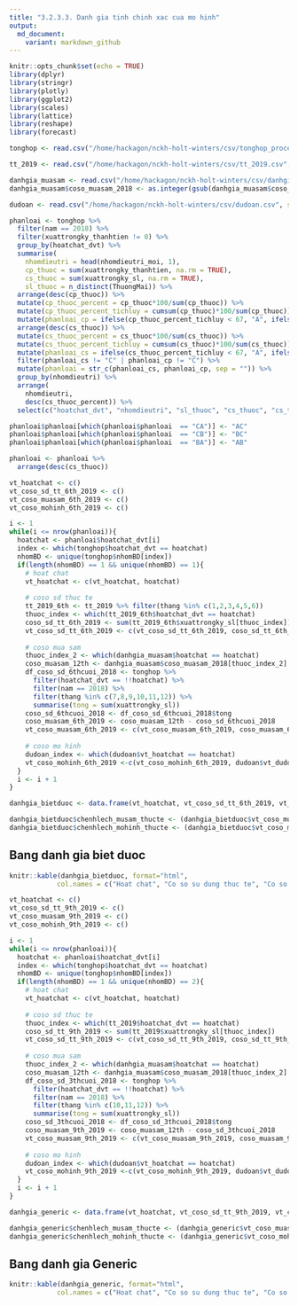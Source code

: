 ```yaml
---
title: "3.2.3.3. Danh gia tinh chinh xac cua mo hinh"
output:
  md_document:
    variant: markdown_github
---
```


```r
knitr::opts_chunk$set(echo = TRUE)
library(dplyr)
library(stringr)
library(plotly)
library(ggplot2)
library(scales)
library(lattice)
library(reshape)
library(forecast)
```

```r
tonghop <- read.csv("/home/hackagon/nckh-holt-winters/csv/tonghop_processed.csv", stringsAsFactors = FALSE)

tt_2019 <- read.csv("/home/hackagon/nckh-holt-winters/csv/tt_2019.csv", stringsAsFactors = FALSE)

danhgia_muasam <- read.csv("/home/hackagon/nckh-holt-winters/csv/danhgia_muasam.csv", stringsAsFactors = FALSE)
danhgia_muasam$coso_muasam_2018 <- as.integer(gsub(danhgia_muasam$coso_muasam_2018, pattern = ",", replacement = ""))

dudoan <- read.csv("/home/hackagon/nckh-holt-winters/csv/dudoan.csv", stringsAsFactors = FALSE)
```

```r
phanloai <- tonghop %>%
  filter(nam == 2018) %>%
  filter(xuattrongky_thanhtien != 0) %>%
  group_by(hoatchat_dvt) %>%
  summarise(
    nhomdieutri = head(nhomdieutri_moi, 1),
    cp_thuoc = sum(xuattrongky_thanhtien, na.rm = TRUE),
    cs_thuoc = sum(xuattrongky_sl, na.rm = TRUE),
    sl_thuoc = n_distinct(ThuongMai)) %>%
  arrange(desc(cp_thuoc)) %>%
  mutate(cp_thuoc_percent = cp_thuoc*100/sum(cp_thuoc)) %>%
  mutate(cp_thuoc_percent_tichluy = cumsum(cp_thuoc)*100/sum(cp_thuoc)) %>%
  mutate(phanloai_cp = ifelse(cp_thuoc_percent_tichluy < 67, "A", ifelse(cp_thuoc_percent_tichluy < 80, "B", "C"))) %>%
  arrange(desc(cs_thuoc)) %>%
  mutate(cs_thuoc_percent = cs_thuoc*100/sum(cs_thuoc)) %>%
  mutate(cs_thuoc_percent_tichluy = cumsum(cs_thuoc)*100/sum(cs_thuoc)) %>%
  mutate(phanloai_cs = ifelse(cs_thuoc_percent_tichluy < 67, "A", ifelse(cs_thuoc_percent_tichluy < 80, "B", "C"))) %>%
  filter(phanloai_cs != "C" | phanloai_cp != "C") %>%
  mutate(phanloai = str_c(phanloai_cs, phanloai_cp, sep = "")) %>%
  group_by(nhomdieutri) %>%
  arrange(
    nhomdieutri,
    desc(cs_thuoc_percent)) %>%
  select(c("hoatchat_dvt", "nhomdieutri", "sl_thuoc", "cs_thuoc", "cs_thuoc_percent", "cp_thuoc", "cp_thuoc_percent", "phanloai"))

phanloai$phanloai[which(phanloai$phanloai  == "CA")] <- "AC"
phanloai$phanloai[which(phanloai$phanloai  == "CB")] <- "BC"
phanloai$phanloai[which(phanloai$phanloai  == "BA")] <- "AB"

phanloai <- phanloai %>%
  arrange(desc(cs_thuoc))
```

```r
vt_hoatchat <- c()
vt_coso_sd_tt_6th_2019 <- c()
vt_coso_muasam_6th_2019 <- c()
vt_coso_mohinh_6th_2019 <- c()

i <- 1
while(i <= nrow(phanloai)){
  hoatchat <- phanloai$hoatchat_dvt[i]
  index <- which(tonghop$hoatchat_dvt == hoatchat)
  nhomBD <- unique(tonghop$nhomBD[index])
  if(length(nhomBD) == 1 && unique(nhomBD) == 1){
    # hoat chat
    vt_hoatchat <- c(vt_hoatchat, hoatchat)
    
    # coso sd thuc te
    tt_2019_6th <- tt_2019 %>% filter(thang %in% c(1,2,3,4,5,6))
    thuoc_index <- which(tt_2019_6th$hoatchat_dvt == hoatchat) 
    coso_sd_tt_6th_2019 <- sum(tt_2019_6th$xuattrongky_sl[thuoc_index])
    vt_coso_sd_tt_6th_2019 <- c(vt_coso_sd_tt_6th_2019, coso_sd_tt_6th_2019)
    
    # coso mua sam
    thuoc_index_2 <- which(danhgia_muasam$hoatchat == hoatchat)
    coso_muasam_12th <- danhgia_muasam$coso_muasam_2018[thuoc_index_2]
    df_coso_sd_6thcuoi_2018 <- tonghop %>% 
      filter(hoatchat_dvt == !!hoatchat) %>%
      filter(nam == 2018) %>%
      filter(thang %in% c(7,8,9,10,11,12)) %>%
      summarise(tong = sum(xuattrongky_sl))
    coso_sd_6thcuoi_2018 <- df_coso_sd_6thcuoi_2018$tong
    coso_muasam_6th_2019 <- coso_muasam_12th - coso_sd_6thcuoi_2018
    vt_coso_muasam_6th_2019 <- c(vt_coso_muasam_6th_2019, coso_muasam_6th_2019)
    
    # coso mo hinh
    dudoan_index <- which(dudoan$vt_hoatchat == hoatchat)
    vt_coso_mohinh_6th_2019 <-c(vt_coso_mohinh_6th_2019, dudoan$vt_dudoan_2019_6thdau[dudoan_index])
  }
  i <- i + 1
}

danhgia_bietduoc <- data.frame(vt_hoatchat, vt_coso_sd_tt_6th_2019, vt_coso_muasam_6th_2019, vt_coso_mohinh_6th_2019)

danhgia_bietduoc$chenhlech_musam_thucte <- (danhgia_bietduoc$vt_coso_muasam_6th_2019 - danhgia_bietduoc$vt_coso_sd_tt_6th_2019)*100/danhgia_bietduoc$vt_coso_sd_tt_6th_2019
danhgia_bietduoc$chenhlech_mohinh_thucte <- (danhgia_bietduoc$vt_coso_mohinh_6th_2019 - danhgia_bietduoc$vt_coso_sd_tt_6th_2019)*100/danhgia_bietduoc$vt_coso_sd_tt_6th_2019
```

## Bang danh gia biet duoc
```r
knitr::kable(danhgia_bietduoc, format="html", 
            col.names = c("Hoat chat", "Co so su dung thuc te", "Co so mua sam", "Co so du doan", "% Chenh lech giua co so mua sam va thuc te", "% Chenh lech giua co so du doan va thuc te"))
```

```r
vt_hoatchat <- c()
vt_coso_sd_tt_9th_2019 <- c()
vt_coso_muasam_9th_2019 <- c()
vt_coso_mohinh_9th_2019 <- c()

i <- 1
while(i <= nrow(phanloai)){
  hoatchat <- phanloai$hoatchat_dvt[i]
  index <- which(tonghop$hoatchat_dvt == hoatchat)
  nhomBD <- unique(tonghop$nhomBD[index])
  if(length(nhomBD) == 1 && unique(nhomBD) == 2){
    # hoat chat
    vt_hoatchat <- c(vt_hoatchat, hoatchat)
    
    # coso sd thuc te
    thuoc_index <- which(tt_2019$hoatchat_dvt == hoatchat) 
    coso_sd_tt_9th_2019 <- sum(tt_2019$xuattrongky_sl[thuoc_index])
    vt_coso_sd_tt_9th_2019 <- c(vt_coso_sd_tt_9th_2019, coso_sd_tt_9th_2019)
    
    # coso mua sam
    thuoc_index_2 <- which(danhgia_muasam$hoatchat == hoatchat)
    coso_muasam_12th <- danhgia_muasam$coso_muasam_2018[thuoc_index_2]
    df_coso_sd_3thcuoi_2018 <- tonghop %>% 
      filter(hoatchat_dvt == !!hoatchat) %>%
      filter(nam == 2018) %>%
      filter(thang %in% c(10,11,12)) %>%
      summarise(tong = sum(xuattrongky_sl))
    coso_sd_3thcuoi_2018 <- df_coso_sd_3thcuoi_2018$tong
    coso_muasam_9th_2019 <- coso_muasam_12th - coso_sd_3thcuoi_2018
    vt_coso_muasam_9th_2019 <- c(vt_coso_muasam_9th_2019, coso_muasam_9th_2019)
    
    # coso mo hinh
    dudoan_index <- which(dudoan$vt_hoatchat == hoatchat)
    vt_coso_mohinh_9th_2019 <-c(vt_coso_mohinh_9th_2019, dudoan$vt_dudoan_2019_9thdau[dudoan_index])
  }
  i <- i + 1
}

danhgia_generic <- data.frame(vt_hoatchat, vt_coso_sd_tt_9th_2019, vt_coso_muasam_9th_2019, vt_coso_mohinh_9th_2019)

danhgia_generic$chenhlech_musam_thucte <- (danhgia_generic$vt_coso_muasam_9th_2019 - danhgia_generic$vt_coso_sd_tt_9th_2019)*100/danhgia_generic$vt_coso_sd_tt_9th_2019
danhgia_generic$chenhlech_mohinh_thucte <- (danhgia_generic$vt_coso_mohinh_9th_2019 - danhgia_generic$vt_coso_sd_tt_9th_2019)*100/danhgia_generic$vt_coso_sd_tt_9th_2019
```

## Bang danh gia Generic
```r
knitr::kable(danhgia_generic, format="html", 
            col.names = c("Hoat chat", "Co so su dung thuc te", "Co so mua sam", "Co so du doan", "% Chenh lech giua co so mua sam va thuc te", "% Chenh lech giua co so du doan va thuc te"))
```